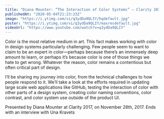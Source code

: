 ```yaml
---
title: "Diana Mounter: “The Interaction of Color Systems” — Clarity 2017"
publishedAt: "2020-05-04T21:23:23Z"
image: "https://i.ytimg.com/vi/q3ydDa9QLIY/hqdefault.jpg"
poster: "https://i.ytimg.com/vi/q3ydDa9QLIY/maxresdefault.jpg"
videoUrl: "https://www.youtube.com/watch?v=q3ydDa9QLIY"
---
```


Color is the most relative medium in art. This fact makes working with color in design systems particularly challenging. Few people seem to want to claim to be an expert in color—perhaps because there’s an immensely deep amount to learn, or perhaps it’s because color is one of those things we hate to get wrong. Whatever the reason, color remains a contentious but often critical part of design.

I’ll be sharing my journey into color, from the technical challenges to how people respond to it. We’ll take a look at the efforts required in updating large scale web applications like GitHub, testing the interaction of color with other parts of a design system, creating color naming conventions, color contrast, and color system use outside of the product UI.

Presented by Diana Mounter at Clarity 2017, on November 28th, 2017. Ends with an interview with Una Kravets
